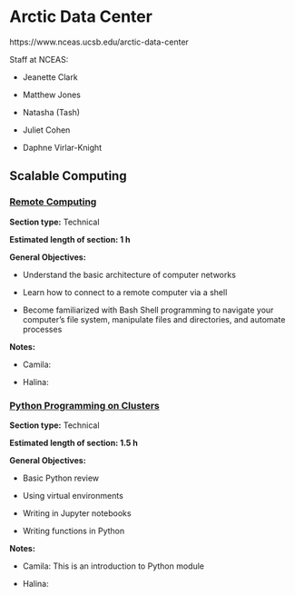 # Arctic Data Center

https://www.nceas.ucsb.edu/arctic-data-center

Staff at NCEAS:

-   Jeanette Clark

-   Matthew Jones

-   Natasha (Tash)

-   Juliet Cohen

-   Daphne Virlar-Knight

## Scalable Computing

### [Remote Computing](https://learning.nceas.ucsb.edu/2022-09-arctic/sections/02-remote-computing.html)

**Section type:** Technical

**Estimated length of section: 1 h**

**General Objectives:**

-   Understand the basic architecture of computer networks

-   Learn how to connect to a remote computer via a shell

-   Become familiarized with Bash Shell programming to navigate your computer's file system, manipulate files and directories, and automate processes

**Notes:**

-   Camila:

-   Halina:

### [Python Programming on Clusters](https://learning.nceas.ucsb.edu/2022-09-arctic/sections/03-python-intro.html)

**Section type:** Technical

**Estimated length of section: 1.5 h**

**General Objectives:**

-   Basic Python review

-   Using virtual environments

-   Writing in Jupyter notebooks

-   Writing functions in Python

**Notes:**

-   Camila: This is an introduction to Python module

-   Halina:
